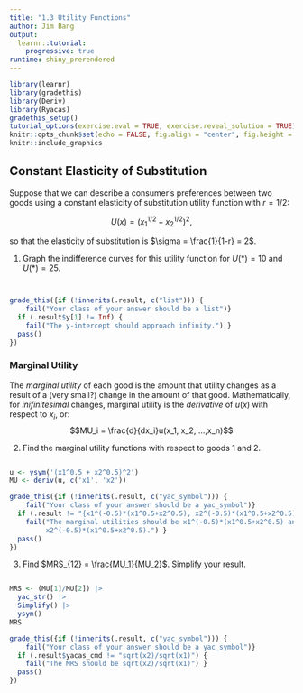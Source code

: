 ```yaml
---
title: "1.3 Utility Functions"
author: Jim Bang
output: 
  learnr::tutorial: 
    progressive: true
runtime: shiny_prerendered
---
```


```r
library(learnr)
library(gradethis)
library(Deriv)
library(Ryacas)
gradethis_setup()
tutorial_options(exercise.eval = TRUE, exercise.reveal_solution = TRUE)
knitr::opts_chunk$set(echo = FALSE, fig.align = "center", fig.height = 6, fig.width = 6)
knitr::include_graphics
```

## Constant Elasticity of Substitution

Suppose that we can describe a consumer's preferences between two goods using a constant elasticity of substitution utility function with $r = 1/2$: 

$$U(x) = (x_1^{1/2} + x_2^{1/2})^2, $$ 

so that the elasticity of substitution is $\sigma = \frac{1}{1-r} = 2$. 

1. Graph the indifference curves for this utility function for $U(*) = 10$ and $U(*) = 25$. 

```r

```

```r

```

```r
grade_this({if (!inherits(.result, c("list"))) {
    fail("Your class of your answer should be a list")}
  if (.result$y[1] != Inf) { 
    fail("The y-intercept should approach infinity.") }
  pass()
})
```


### Marginal Utility

The *marginal utility* of each good is the amount that utility changes as a result of a (very small?) change in the amount of that good. Mathematically, for *inifinitesimal* changes, marginal utility is the *derivative* of $u(x)$ with respect to $x_i$, or: 
$$MU_i = \frac{d}{dx_i}u(x_1, x_2, ...,x_n)$$

2. Find the marginal utility functions with respect to goods 1 and 2. 

```r

```

```r
u <- ysym('(x1^0.5 + x2^0.5)^2')
MU <- deriv(u, c('x1', 'x2'))
```

```r
grade_this({if (!inherits(.result, c("yac_symbol"))) {
    fail("Your class of your answer should be a yac_symbol")}
  if (.result != "{x1^(-0.5)*(x1^0.5+x2^0.5), x2^(-0.5)*(x1^0.5+x2^0.5)}") { 
    fail("The marginal utilities should be x1^(-0.5)*(x1^0.5+x2^0.5) and
         x2^(-0.5)*(x1^0.5+x2^0.5).") }
  pass()
})
```

3. Find $MRS_{12} = \frac{MU_1}{MU_2}$. Simplify your result. 

```r

```

```r
MRS <- (MU[1]/MU[2]) |>
  yac_str() |> 
  Simplify() |>
  ysym()
MRS
```

```r
grade_this({if (!inherits(.result, c("yac_symbol"))) {
    fail("Your class of your answer should be a yac_symbol")}
  if (.result$yacas_cmd != "sqrt(x2)/sqrt(x1)") { 
    fail("The MRS should be sqrt(x2)/sqrt(x1)") }
  pass()
})
```

